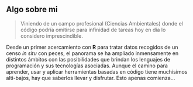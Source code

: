 ## Algo sobre mi

>Viniendo de un campo profesional (Ciencias Ambientales) donde el código podría omitirse para infinidad de tareas hoy en día lo considero imprescindible. 

Desde un primer acercamiento con **R** para tratar datos recogidos de un censo *in situ* con peces, el panorama se ha ampliado inmensamente en distintos ámbitos con las posibilidades que brindan los lenguajes de programación y sus tecnologías asociadas. Aunque el camino para aprender, usar y aplicar herramientas basadas en código tiene muchísimos alti-bajos, hay que saberlos llevar y disfrutar. Esto apenas comienza...

  

   
